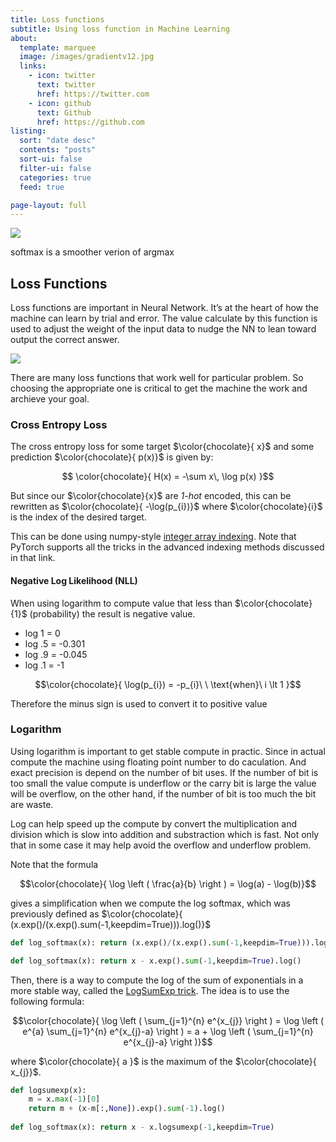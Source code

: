 ```yaml
---
title: Loss functions
subtitle: Using loss function in Machine Learning
about:
  template: marquee
  image: /images/gradientv12.jpg 
  links:
    - icon: twitter
      text: twitter
      href: https://twitter.com
    - icon: github
      text: Github
      href: https://github.com
listing:
  sort: "date desc"
  contents: "posts"
  sort-ui: false
  filter-ui: false
  categories: true
  feed: true

page-layout: full
---
```


![]( ../../../../images/ai-pic7cp.jpg)


::: {.callout-tip}

softmax is a smoother verion of argmax
:::

## Loss Functions

Loss functions are important in Neural Network. It's at the heart of how the machine can learn by trial and error.
The value calculate by this function is used to adjust the weight of the input data to nudge the NN to lean toward output the correct answer.


![](./image/crent_loss.jpg)

There are many loss functions that work well for particular problem. So choosing the appropriate one is critical to get the machine the work and archieve your goal.


### Cross Entropy Loss

The cross entropy loss for some target $\color{chocolate}{ x}$ and some prediction $\color{chocolate}{ p(x)}$ is given by:

$$ \color{chocolate}{ H(x) = -\sum x\, \log p(x) }$$

But since our  $\color{chocolate}{x}$  are *1-hot* encoded, this can be rewritten as $\color{chocolate}{ -\log(p_{i})}$ where  $\color{chocolate}{i}$ is the index of the desired target.

This can be done using numpy-style [integer array indexing](https://docs.scipy.org/doc/numpy-1.13.0/reference/arrays.indexing.html#integer-array-indexing). Note that PyTorch supports all the tricks in the advanced indexing methods discussed in that link.

#### Negative Log Likelihood (NLL)
When using logarithm to compute value that less than $\color{chocolate}{1}$ (probability) the result is negative value. 

- log 1 = 0 
- log .5 = -0.301
- log .9 = -0.045
- log .1 = -1

 $$\color{chocolate}{ \log(p_{i}) = -p_{i}\ \ \text{when}\ i \lt 1 }$$

Therefore the minus sign is used to convert it to positive value

### Logarithm

Using logarithm is important to get stable compute in practic. Since in actual compute the machine using floating point number to do caculation. And exact precision is depend on the number of bit uses. If the number of bit is too small the value compute is underflow or the carry bit is large the value will be overflow, on the other hand, if the number of bit is too much the bit are waste.

Log can help speed up the compute by convert the multiplication and division which is slow into addition and substraction which is fast. Not only that in some case it may help avoid the overflow and underflow problem.

Note that the formula 

$$\color{chocolate}{ \log \left ( \frac{a}{b} \right ) = \log(a) - \log(b)}$$ 

gives a simplification when we compute the log softmax, which was previously defined as $\color{chocolate}{ (x.exp()/(x.exp().sum(-1,keepdim=True))).log()}$

```python
def log_softmax(x): return (x.exp()/(x.exp().sum(-1,keepdim=True))).log()

def log_softmax(x): return x - x.exp().sum(-1,keepdim=True).log()
```


Then, there is a way to compute the log of the sum of exponentials in a more stable way, called the [LogSumExp trick](https://en.wikipedia.org/wiki/LogSumExp). The idea is to use the following formula:

$$\color{chocolate}{ \log \left ( \sum_{j=1}^{n} e^{x_{j}} \right ) = \log \left ( e^{a} \sum_{j=1}^{n} e^{x_{j}-a} \right ) = a + \log \left ( \sum_{j=1}^{n} e^{x_{j}-a} \right )}$$

where $\color{chocolate}{ a }$ is the maximum of the $\color{chocolate}{ x_{j}}$.

```python
def logsumexp(x):
    m = x.max(-1)[0]
    return m + (x-m[:,None]).exp().sum(-1).log()
    
def log_softmax(x): return x - x.logsumexp(-1,keepdim=True)
```
